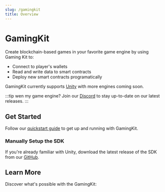 ```yaml
---
slug: /gamingkit
title: Overview
---
```



# GamingKit

<div className="heroGrid" style={{ alignItems: "flex-start" }}>
  <div>
    <p style={{ marginTop: "8px" }}>
      Create blockchain-based games in your favorite game engine by using Gaming
      Kit to:
    </p>
    <ul>
      <li>Connect to player's wallets</li>
      <li>Read and write data to smart contracts</li>
      <li>Deploy new smart contracts programatically</li>
    </ul>

  </div>
<div className="heroGridImageContainer">
  <YoutubeEmbed link={"https://www.youtube.com/embed/sEXCE21I2uw"} />
</div>
</div>

GamingKit currently supports <a href="https://unity.com/">Unity</a> with
more engines coming soon.

:::tip wen my game engine?
Join our [Discord](https://discord.com/invite/web3sdks) to stay up-to-date on our latest releases.
:::

## Get Started

Follow our [quickstart guide](/gamingkit/quickstart) to get up and running with GamingKit.

<div className="row" style={{ marginBottom: 12 }}>
  <div className="col col--12" style={{ padding: 8 }}>
    <QuickstartCard
      name="Quickstart: Get Started With The Unity SDK"
      link="/gamingkit/quickstart"
      image="/assets/icons/education.png"
    />
  </div>
</div>

### Manually Setup the SDK

If you're already familiar with Unity, download the latest release of the SDK from our [GitHub](https://github.com/web3sdks/unity-sdk/releases).

<div className="row">
  <div className="col col--12" style={{ padding: 8 }}>
    <QuickstartCard
      name="Download The Unity Package File"
      link="https://github.com/web3sdks/unity-sdk/releases"
      image="/assets/languages/unity.webp"
    />
  </div>
</div>

## Learn More

Discover what&apos;s possible with the GamingKit:

<div className="row" style={{ marginTop: 24 }}>
  <div className="col col--6" style={{ padding: 8 }}>
    <QuickstartCard
      name="Airdrop Free-To-Own NFTs"
      link="https://blog.web3sdks.com/guides/airdrop-free-to-own-nfts-for-a-web3-game/"
      image="/assets/icons/deployment.png"
    />
  </div>
  <div className="col col--6" style={{ padding: 8 }}>
    <QuickstartCard
      name="Add A Connect Wallet Button"
      link="https://blog.web3sdks.com/guides/add-a-connect-wallet-button-in-a-unity-game/"
      image="/assets/icons/report.png"
    />
  </div>
  <div className="col col--6" style={{ padding: 8 }}>
    <QuickstartCard
      name="Create Burn-To-Redeem NFTs"
      link="https://blog.web3sdks.com/guides/sell-burn-to-redeem-nfts-in-unity/"
      image="/assets/icons/edition-drop.png"
    />
  </div>
  <div className="col col--6" style={{ padding: 8 }}>
    <QuickstartCard
      name="Sell ERC20 Tokens As In-Game Currency"
      link="https://blog.web3sdks.com/guides/sell-your-in-game-currency-for-crypto-in-unity/"
      image="/assets/icons/gamefi.png"
    />
  </div>
</div>
